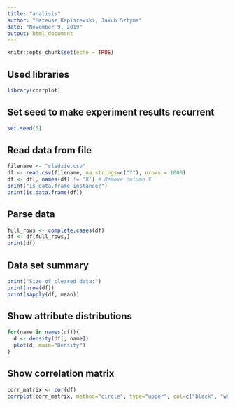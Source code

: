 ```yaml
---
title: "analisis"
author: "Mateusz Kapiszewski, Jakub Sztyma"
date: "November 9, 2019"
output: html_document
---
```


```r
knitr::opts_chunk$set(echo = TRUE)
```

## Used libraries
```r
library(corrplot)
```

## Set seed to make experiment results recurrent
```r
set.seed(5)
```

## Read data from file
```r
filename <- "sledzie.csv"
df <- read.csv(filename, na.strings=c("?"), nrows = 1000)
df <- df[, names(df) != 'X'] # Remove column X
print("Is data.frame instance?")
print(is.data.frame(df))
```

## Parse data
```r
full_rows <- complete.cases(df)
df <- df[full_rows,]
print(df)
```

## Data set summary
```r
print("Size of cleared data:")
print(nrow(df))
print(sapply(df, mean))
```

## Show attribute distributions
```r
for(name in names(df)){
  d <- density(df[, name])
  plot(d, main="Density")
}
```

## Show correlation matrix
```r
corr_matrix <- cor(df)
corrplot(corr_matrix, method="circle", type="upper", col=c("black", "white"), bg="lightblue")
```


